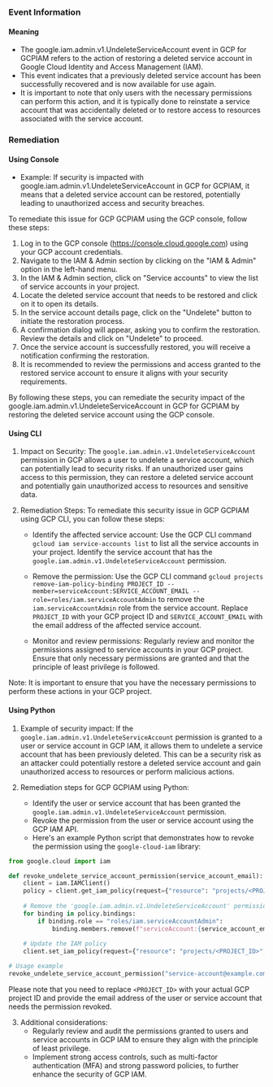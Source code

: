 
### Event Information

#### Meaning

- The google.iam.admin.v1.UndeleteServiceAccount event in GCP for GCPIAM refers to the action of restoring a deleted service account in Google Cloud Identity and Access Management (IAM).
- This event indicates that a previously deleted service account has been successfully recovered and is now available for use again.
- It is important to note that only users with the necessary permissions can perform this action, and it is typically done to reinstate a service account that was accidentally deleted or to restore access to resources associated with the service account.

### Remediation

#### Using Console

- Example: If security is impacted with google.iam.admin.v1.UndeleteServiceAccount in GCP for GCPIAM, it means that a deleted service account can be restored, potentially leading to unauthorized access and security breaches.

To remediate this issue for GCP GCPIAM using the GCP console, follow these steps:

1. Log in to the GCP console (https://console.cloud.google.com) using your GCP account credentials.
2. Navigate to the IAM & Admin section by clicking on the "IAM & Admin" option in the left-hand menu.
3. In the IAM & Admin section, click on "Service accounts" to view the list of service accounts in your project.
4. Locate the deleted service account that needs to be restored and click on it to open its details.
5. In the service account details page, click on the "Undelete" button to initiate the restoration process.
6. A confirmation dialog will appear, asking you to confirm the restoration. Review the details and click on "Undelete" to proceed.
7. Once the service account is successfully restored, you will receive a notification confirming the restoration.
8. It is recommended to review the permissions and access granted to the restored service account to ensure it aligns with your security requirements.

By following these steps, you can remediate the security impact of the google.iam.admin.v1.UndeleteServiceAccount in GCP for GCPIAM by restoring the deleted service account using the GCP console.

#### Using CLI

1. Impact on Security: The `google.iam.admin.v1.UndeleteServiceAccount` permission in GCP allows a user to undelete a service account, which can potentially lead to security risks. If an unauthorized user gains access to this permission, they can restore a deleted service account and potentially gain unauthorized access to resources and sensitive data.

2. Remediation Steps: To remediate this security issue in GCP GCPIAM using GCP CLI, you can follow these steps:

   - Identify the affected service account: Use the GCP CLI command `gcloud iam service-accounts list` to list all the service accounts in your project. Identify the service account that has the `google.iam.admin.v1.UndeleteServiceAccount` permission.

   - Remove the permission: Use the GCP CLI command `gcloud projects remove-iam-policy-binding PROJECT_ID --member=serviceAccount:SERVICE_ACCOUNT_EMAIL --role=roles/iam.serviceAccountAdmin` to remove the `iam.serviceAccountAdmin` role from the service account. Replace `PROJECT_ID` with your GCP project ID and `SERVICE_ACCOUNT_EMAIL` with the email address of the affected service account.

   - Monitor and review permissions: Regularly review and monitor the permissions assigned to service accounts in your GCP project. Ensure that only necessary permissions are granted and that the principle of least privilege is followed.

Note: It is important to ensure that you have the necessary permissions to perform these actions in your GCP project.

#### Using Python

1. Example of security impact: If the `google.iam.admin.v1.UndeleteServiceAccount` permission is granted to a user or service account in GCP IAM, it allows them to undelete a service account that has been previously deleted. This can be a security risk as an attacker could potentially restore a deleted service account and gain unauthorized access to resources or perform malicious actions.

2. Remediation steps for GCP GCPIAM using Python:
   - Identify the user or service account that has been granted the `google.iam.admin.v1.UndeleteServiceAccount` permission.
   - Revoke the permission from the user or service account using the GCP IAM API.
   - Here's an example Python script that demonstrates how to revoke the permission using the `google-cloud-iam` library:

```python
from google.cloud import iam

def revoke_undelete_service_account_permission(service_account_email):
    client = iam.IAMClient()
    policy = client.get_iam_policy(request={"resource": "projects/<PROJECT_ID>"})
    
    # Remove the 'google.iam.admin.v1.UndeleteServiceAccount' permission from the service account
    for binding in policy.bindings:
        if binding.role == "roles/iam.serviceAccountAdmin":
            binding.members.remove(f"serviceAccount:{service_account_email}")
    
    # Update the IAM policy
    client.set_iam_policy(request={"resource": "projects/<PROJECT_ID>", "policy": policy})

# Usage example
revoke_undelete_service_account_permission("service-account@example.com")
```

Please note that you need to replace `<PROJECT_ID>` with your actual GCP project ID and provide the email address of the user or service account that needs the permission revoked.

3. Additional considerations:
   - Regularly review and audit the permissions granted to users and service accounts in GCP IAM to ensure they align with the principle of least privilege.
   - Implement strong access controls, such as multi-factor authentication (MFA) and strong password policies, to further enhance the security of GCP IAM.

